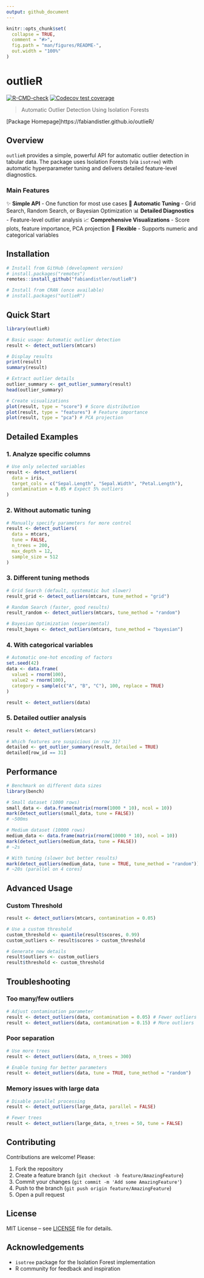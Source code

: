 ```yaml
---
output: github_document
---
```


<!-- README.md is generated from README.Rmd. Please edit that file -->

```r
knitr::opts_chunk$set(
  collapse = TRUE,
  comment = "#>",
  fig.path = "man/figures/README-",
  out.width = "100%"
)
```

# outlieR

<!-- badges: start -->
[![R-CMD-check](https://github.com/fabiandistler/outlieR/actions/workflows/R-CMD-check.yaml/badge.svg)](https://github.com/fabiandistler/outlieR/actions/workflows/R-CMD-check.yaml)
[![Codecov test coverage](https://codecov.io/gh/fabiandistler/outlieR/graph/badge.svg)](https://app.codecov.io/gh/fabiandistler/outlieR)
<!-- badges: end -->

> Automatic Outlier Detection Using Isolation Forests

[Package Homepage]https://fabiandistler.github.io/outlieR/

## Overview

`outlieR` provides a simple, powerful API for automatic outlier detection in tabular data. The package uses Isolation Forests (via `isotree`) with automatic hyperparameter tuning and delivers detailed feature-level diagnostics.

### Main Features

✨ **Simple API** - One function for most use cases
🎯 **Automatic Tuning** - Grid Search, Random Search, or Bayesian Optimization
📊 **Detailed Diagnostics** - Feature-level outlier analysis
📈 **Comprehensive Visualizations** - Score plots, feature importance, PCA projection
🔧 **Flexible** - Supports numeric and categorical variables

## Installation

```r
# Install from GitHub (development version)
# install.packages("remotes")
remotes::install_github("fabiandistler/outlieR")

# Install from CRAN (once available)
# install.packages("outlieR")
```

## Quick Start

```r
library(outlieR)

# Basic usage: Automatic outlier detection
result <- detect_outliers(mtcars)

# Display results
print(result)
summary(result)

# Extract outlier details
outlier_summary <- get_outlier_summary(result)
head(outlier_summary)

# Create visualizations
plot(result, type = "score") # Score distribution
plot(result, type = "features") # Feature importance
plot(result, type = "pca") # PCA projection
```

## Detailed Examples

### 1. Analyze specific columns

```r
# Use only selected variables
result <- detect_outliers(
  data = iris,
  target_cols = c("Sepal.Length", "Sepal.Width", "Petal.Length"),
  contamination = 0.05 # Expect 5% outliers
)
```

### 2. Without automatic tuning

```r
# Manually specify parameters for more control
result <- detect_outliers(
  data = mtcars,
  tune = FALSE,
  n_trees = 200,
  max_depth = 12,
  sample_size = 512
)
```

### 3. Different tuning methods

```r
# Grid Search (default, systematic but slower)
result_grid <- detect_outliers(mtcars, tune_method = "grid")

# Random Search (faster, good results)
result_random <- detect_outliers(mtcars, tune_method = "random")

# Bayesian Optimization (experimental)
result_bayes <- detect_outliers(mtcars, tune_method = "bayesian")
```

### 4. With categorical variables

```r
# Automatic one-hot encoding of factors
set.seed(42)
data <- data.frame(
  value1 = rnorm(100),
  value2 = rnorm(100),
  category = sample(c("A", "B", "C"), 100, replace = TRUE)
)

result <- detect_outliers(data)
```

### 5. Detailed outlier analysis

```r
result <- detect_outliers(mtcars)

# Which features are suspicious in row 31?
detailed <- get_outlier_summary(result, detailed = TRUE)
detailed[row_id == 31]
```

## Performance

```r
# Benchmark on different data sizes
library(bench)

# Small dataset (1000 rows)
small_data <- data.frame(matrix(rnorm(1000 * 10), ncol = 10))
mark(detect_outliers(small_data, tune = FALSE))
# ~500ms

# Medium dataset (10000 rows)
medium_data <- data.frame(matrix(rnorm(10000 * 10), ncol = 10))
mark(detect_outliers(medium_data, tune = FALSE))
# ~2s

# With tuning (slower but better results)
mark(detect_outliers(medium_data, tune = TRUE, tune_method = "random"))
# ~20s (parallel on 4 cores)
```

## Advanced Usage

### Custom Threshold

```r
result <- detect_outliers(mtcars, contamination = 0.05)

# Use a custom threshold
custom_threshold <- quantile(result$scores, 0.99)
custom_outliers <- result$scores > custom_threshold

# Generate new details
result$outliers <- custom_outliers
result$threshold <- custom_threshold
```

## Troubleshooting

### Too many/few outliers

```r
# Adjust contamination parameter
result <- detect_outliers(data, contamination = 0.05) # Fewer outliers
result <- detect_outliers(data, contamination = 0.15) # More outliers
```

### Poor separation

```r
# Use more trees
result <- detect_outliers(data, n_trees = 300)

# Enable tuning for better parameters
result <- detect_outliers(data, tune = TRUE, tune_method = "random")
```

### Memory issues with large data

```r
# Disable parallel processing
result <- detect_outliers(large_data, parallel = FALSE)

# Fewer trees
result <- detect_outliers(large_data, n_trees = 50, tune = FALSE)
```

## Contributing

Contributions are welcome! Please:

1. Fork the repository
2. Create a feature branch (`git checkout -b feature/AmazingFeature`)
3. Commit your changes (`git commit -m 'Add some AmazingFeature'`)
4. Push to the branch (`git push origin feature/AmazingFeature`)
5. Open a pull request

## License

MIT License – see [LICENSE](LICENSE) file for details.

## Acknowledgements

* `isotree` package for the Isolation Forest implementation
* R community for feedback and inspiration
